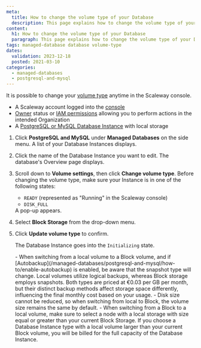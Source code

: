 ```yaml
---
meta:
  title: How to change the volume type of your Database
  description: This page explains how to change the volume type of your Database
content:
  h1: How to change the volume type of your Database
  paragraph: This page explains how to change the volume type of your Database
tags: managed-database database volume-type
dates:
  validation: 2023-12-18
  posted: 2021-03-10
categories:
  - managed-databases
  - postgresql-and-mysql
---
```


It is possible to change your [volume type](/managed-databases/postgresql-and-mysql/concepts/#volume-type) anytime in the Scaleway console.

<Macro id="requirements" />

- A Scaleway account logged into the [console](https://console.scaleway.com)
- [Owner](/identity-and-access-management/iam/concepts/#owner) status or [IAM permissions](/identity-and-access-management/iam/concepts/#permission) allowing you to perform actions in the intended Organization
- A [PostgreSQL or MySQL Database Instance](/managed-databases/postgresql-and-mysql/quickstart) with local storage

1. Click **PostgreSQL and MySQL** under **Managed Databases** on the side menu. A list of your Database Instances displays.
2. Click the name of the Database Instance you want to edit. The database's Overview page displays.
3. Scroll down to **Volume settings**, then click **Change volume type**.
    <Message type="important">
      Before changing the volume type, make sure your Instance is in one of the following states:
      - `READY` (represented as "Running" in the Scaleway console)
      - `DISK_FULL`
    </Message>
    A pop-up appears.
4. Select **Block Storage** from the drop-down menu.
5. Click **Update volume type** to confirm.

    The Database Instance goes into the `Initializing` state.

    <Message type="important">
      - When switching from a local volume to a Block volume, and if [Autobackup](/managed-databases/postgresql-and-mysql/how-to/enable-autobackup) is enabled, be aware that the snapshot type will change. Local volumes utilize logical backups, whereas Block storage employs snapshots. Both types are priced at €0.03 per GB per month, but their distinct backup methods affect storage space differently, influencing the final monthly cost based on your usage. 
      - Disk size cannot be reduced, so when switching from local to Block, the volume size remains the same by default.
      - When switching from a Block to a local volume, make sure to select a node with a local storage with size equal or greater than your current Block Storage. If you choose a Database Instance type with a local volume larger than your current Block volume, you will be billed for the full capacity of the Database Instance.
    </Message>


